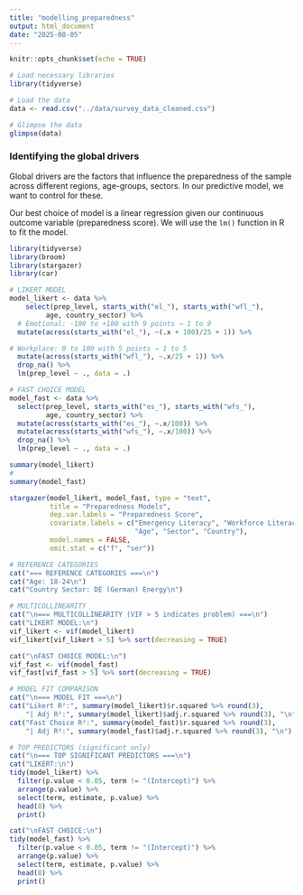 ```yaml
---
title: "modelling_preparedness"
output: html_document
date: "2025-08-05"
---
```


```r
knitr::opts_chunk$set(echo = TRUE)
```

```r
# Load necessary libraries
library(tidyverse)

# Load the data
data <- read.csv("../data/survey_data_cleaned.csv")

# Glimpse the data
glimpse(data)

```

### Identifying the global drivers

Global drivers are the factors that influence the preparedness of the sample across different regions, age-groups, sectors. In our predictive model, we want to control for these.

Our best choice of model is a linear regression given our continuous outcome variable (preparedness score). We will use the `lm()` function in R to fit the model.

```r
library(tidyverse)
library(broom)
library(stargazer)
library(car)

# LIKERT MODEL
model_likert <- data %>%
    select(prep_level, starts_with("el_"), starts_with("wfl_"), 
         age, country_sector) %>%
  # Emotional: -100 to +100 with 9 points → 1 to 9
  mutate(across(starts_with("el_"), ~(.x + 100)/25 + 1)) %>% 

# Workplace: 0 to 100 with 5 points → 1 to 5  
  mutate(across(starts_with("wfl_"), ~.x/25 + 1)) %>% 
  drop_na() %>%
  lm(prep_level ~ ., data = .)

# FAST CHOICE MODEL  
model_fast <- data %>%
  select(prep_level, starts_with("es_"), starts_with("wfs_"), 
         age, country_sector) %>%
  mutate(across(starts_with("es_"), ~.x/100)) %>%
  mutate(across(starts_with("wfs_"), ~.x/100)) %>%
  drop_na() %>%
  lm(prep_level ~ ., data = .)

summary(model_likert)
# 
summary(model_fast)

stargazer(model_likert, model_fast, type = "text", 
          title = "Preparedness Models", 
          dep.var.labels = "Preparedness Score",
          covariate.labels = c("Emergency Literacy", "Workforce Literacy", 
                               "Age", "Sector", "Country"),
          model.names = FALSE, 
          omit.stat = c("f", "ser"))
```

```r
# REFERENCE CATEGORIES
cat("=== REFERENCE CATEGORIES ===\n")
cat("Age: 18-24\n")
cat("Country Sector: DE (German) Energy\n") 

# MULTICOLLINEARITY
cat("\n=== MULTICOLLINEARITY (VIF > 5 indicates problem) ===\n")
cat("LIKERT MODEL:\n")
vif_likert <- vif(model_likert)
vif_likert[vif_likert > 5] %>% sort(decreasing = TRUE)

cat("\nFAST CHOICE MODEL:\n")
vif_fast <- vif(model_fast)
vif_fast[vif_fast > 5] %>% sort(decreasing = TRUE)

# MODEL FIT COMPARISON
cat("\n=== MODEL FIT ===\n")
cat("Likert R²:", summary(model_likert)$r.squared %>% round(3), 
    "| Adj R²:", summary(model_likert)$adj.r.squared %>% round(3), "\n")
cat("Fast Choice R²:", summary(model_fast)$r.squared %>% round(3),
    "| Adj R²:", summary(model_fast)$adj.r.squared %>% round(3), "\n")

# TOP PREDICTORS (significant only)
cat("\n=== TOP SIGNIFICANT PREDICTORS ===\n")
cat("LIKERT:\n")
tidy(model_likert) %>%
  filter(p.value < 0.05, term != "(Intercept)") %>%
  arrange(p.value) %>%
  select(term, estimate, p.value) %>%
  head(8) %>%
  print()

cat("\nFAST CHOICE:\n")
tidy(model_fast) %>%
  filter(p.value < 0.05, term != "(Intercept)") %>%
  arrange(p.value) %>%
  select(term, estimate, p.value) %>%
  head(8) %>%
  print()


```






